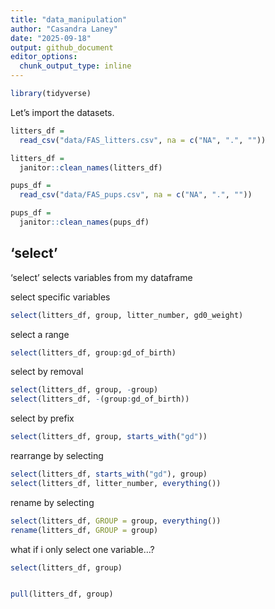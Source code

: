 ```yaml
---
title: "data_manipulation"
author: "Casandra Laney"
date: "2025-09-18"
output: github_document
editor_options: 
  chunk_output_type: inline
---
```


```r
library(tidyverse)
```

Let's import the datasets.

```r
litters_df = 
  read_csv("data/FAS_litters.csv", na = c("NA", ".", ""))

litters_df =
  janitor::clean_names(litters_df)

pups_df = 
  read_csv("data/FAS_pups.csv", na = c("NA", ".", ""))

pups_df =
  janitor::clean_names(pups_df)
```

## 'select'

'select' selects variables from my dataframe

select specific variables

```r
select(litters_df, group, litter_number, gd0_weight)
```

select a range

```r
select(litters_df, group:gd_of_birth)
```

select by removal

```r
select(litters_df, group, -group)
select(litters_df, -(group:gd_of_birth))
```

select by prefix

```r
select(litters_df, group, starts_with("gd"))
```

rearrange by selecting

```r
select(litters_df, starts_with("gd"), group)
select(litters_df, litter_number, everything())
```

rename by selecting

```r
select(litters_df, GROUP = group, everything())
rename(litters_df, GROUP = group)
```

what if i only select one variable...?

```r
select(litters_df, group)


pull(litters_df, group)
```

